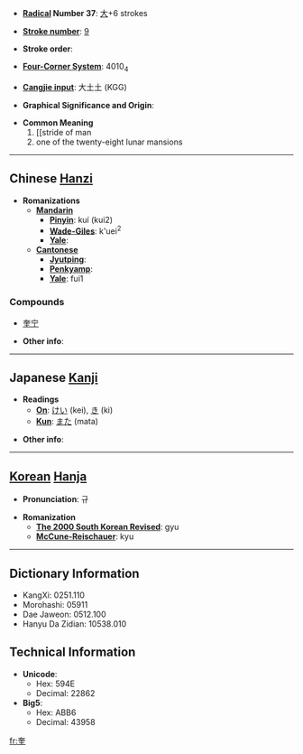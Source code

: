 * '''[[Wiktionary:Chinese radical index| Radical]] Number 37''': [[Wiktionary:Chinese radical index 大|大]]+6 strokes

* '''[[Wiktionary:Chinese total strokes index|Stroke number]]''': [[Wiktionary:Chinese total strokes index 9|9]]

* '''Stroke order''': 

* '''[[Wiktionary:Chinese four corner index|Four-Corner System]]''': 4010<sub>4</sub>

* '''[[Wiktionary:Chinese Cangjie index|Cangjie input]]''': 大土土 (KGG)

* '''Graphical Significance and Origin''': 

* '''Common Meaning'''
*# [[stride of man
*# one of the twenty-eight lunar mansions


----

== Chinese [[Hanzi]] ==

* '''Romanizations'''
** '''[[Mandarin]]'''
*** '''[[Pinyin]]''': kuí (kui2)
*** '''[[Wade-Giles]]''': k'uei<sup>2</sup>
*** '''[[Yale]]''': 
** '''[[Cantonese]]'''
*** '''[[Jyutping]]''':
*** '''[[Penkyamp]]''': 
*** '''[[Yale]]''': fui1

===Compounds===
*[[奎宁]]

* '''Other info''': 

----

== Japanese [[Kanji]] ==

* '''Readings'''
** '''[[On]]''': [[けい]] (kei), [[き]] (ki)
** '''[[Kun]]''': [[また]] (mata)

* '''Other info''':  

----

== [[Korean]] [[Hanja]] ==

* '''Pronunciation''': 규

* '''Romanization'''
** '''[[The 2000 South Korean Revised Romanization|The 2000 South Korean Revised]]''': gyu
** '''[[McCune-Reischauer]]''': kyu

----

== Dictionary Information ==

* KangXi: 0251.110
* Morohashi: 05911
* Dae Jaweon: 0512.100
* Hanyu Da Zidian: 10538.010

== Technical Information ==

* '''Unicode''':
** Hex: 594E
** Decimal: 22862
* '''Big5''':
** Hex: ABB6
** Decimal: 43958

[[fr:奎]]
